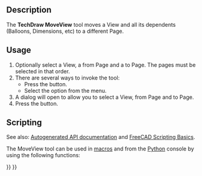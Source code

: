 <languages/>

{{Docnav
|
|
|[[TechDraw_Workbench|TechDraw]]
|IconL=
|IconR=
|IconC=Workbench_TechDraw.svg
}}

{{VeryImportantMessage|This tool is obsolete, it is not available in {{VersionPlus|1.0}}.<br>Views can now be dragged and dropped between pages in the [[Tree_view|Tree view]].}}

{{GuiCommand
|Name=TechDraw MoveView
|MenuLocation=TechDraw → TechDraw Views → Move View
|Workbenches=[[TechDraw_Workbench|TechDraw]]
|Version=0.20
|SeeAlso=[[TechDraw_ShareView|TechDraw ShareView]]
}}

==Description==

The '''TechDraw MoveView''' tool moves a View and all its dependents (Balloons, Dimensions, etc) to a different Page.

==Usage==

# Optionally select a View, a from Page and a to Page. The pages must be selected in that order.
# There are several ways to invoke the tool:
#* Press the {{Button|[[Image:TechDraw_MoveView.svg|16px]] [[TechDraw_MoveView|Move View]]}} button.
#* Select the {{MenuCommand|TechDraw → TechDraw Views → [[Image:TechDraw_MoveView.svg|16px]] Move View}} option from the menu.
# A dialog will open to allow you to select a View, from Page and to Page.
# Press the {{Button|OK}} button.

==Scripting==

See also: [https://freecad.github.io/SourceDoc/ Autogenerated API documentation] and [[FreeCAD_Scripting_Basics|FreeCAD Scripting Basics]].

The MoveView tool can be used in [[Macros|macros]] and from the [[Python|Python]] console by using the following functions:

{{Code|code=
import TechDrawTools
TechDrawTools.MoveView(viewName, fromPageName, toPageName)
}}


{{Docnav
|
|
|[[TechDraw_Workbench|TechDraw]]
|IconL=
|IconR=
|IconC=Workbench_TechDraw.svg
}}

{{TechDraw Tools navi{{#translation:}}}}
{{Userdocnavi{{#translation:}}}}